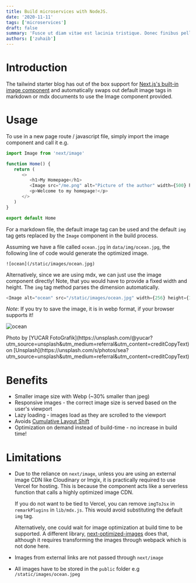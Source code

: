 ```yaml
---
title: Build microservices with NodeJS.
date: '2020-11-11'
tags: ['microservices']
draft: false
summary: 'Fusce ut diam vitae est lacinia tristique. Donec finibus pellentesque ex, et ullamcorper sapien venenatis nec.'
authors: ['zuhaib']
---
```


# Introduction

The tailwind starter blog has out of the box support for [Next.js's built-in image component](https://nextjs.org/docs/api-reference/next/image) and automatically swaps out default image tags in markdown or mdx documents to use the Image component provided.

# Usage

To use in a new page route / javascript file, simply import the image component and call it e.g.

```js
import Image from 'next/image'

function Home() {
   return (
      <>
         <h1>My Homepage</h1>
         <Image src="/me.png" alt="Picture of the author" width={500} height={500} />
         <p>Welcome to my homepage!</p>
      </>
   )
}

export default Home
```

For a markdown file, the default image tag can be used and the default `img` tag gets replaced by the `Image` component in the build process.

Assuming we have a file called `ocean.jpg` in `data/img/ocean.jpg`, the following line of code would generate the optimized image.

```
![ocean](/static/images/ocean.jpg)
```

Alternatively, since we are using mdx, we can just use the image component directly! Note, that you would have to provide a fixed width and height. The `img` tag method parses the dimension automatically.

```js
<Image alt="ocean" src="/static/images/ocean.jpg" width={256} height={128} />
```

_Note_: If you try to save the image, it is in webp format, if your browser supports it!

![ocean](/static/images/ocean.jpeg)

<p>
   Photo by [YUCAR
   FotoGrafik](https://unsplash.com/@yucar?utm_source=unsplash&amp;utm_medium=referral&amp;utm_content=creditCopyText)
   on
   [Unsplash](https://unsplash.com/s/photos/sea?utm_source=unsplash&amp;utm_medium=referral&amp;utm_content=creditCopyText)
</p>

# Benefits

-  Smaller image size with Webp (~30% smaller than jpeg)
-  Responsive images - the correct image size is served based on the user's viewport
-  Lazy loading - images load as they are scrolled to the viewport
-  Avoids [Cumulative Layout Shift](https://web.dev/cls/)
-  Optimization on demand instead of build-time - no increase in build time!

# Limitations

-  Due to the reliance on `next/image`, unless you are using an external image CDN like Cloudinary or Imgix, it is practically required to use Vercel for hosting. This is because the component acts like a serverless function that calls a highly optimized image CDN.

   If you do not want to be tied to Vercel, you can remove `imgToJsx` in `remarkPlugins` in `lib/mdx.js`. This would avoid substituting the default `img` tag.

   Alternatively, one could wait for image optimization at build time to be supported. A different library, [next-optimized-images](https://github.com/cyrilwanner/next-optimized-images) does that, although it requires transforming the images through webpack which is not done here.

-  Images from external links are not passed through `next/image`
-  All images have to be stored in the `public` folder e.g `/static/images/ocean.jpeg`

